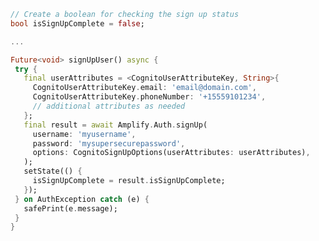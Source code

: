  ```dart
// Create a boolean for checking the sign up status
bool isSignUpComplete = false;

...

Future<void> signUpUser() async {
  try {
    final userAttributes = <CognitoUserAttributeKey, String>{
      CognitoUserAttributeKey.email: 'email@domain.com',
      CognitoUserAttributeKey.phoneNumber: '+15559101234',
      // additional attributes as needed
    };
    final result = await Amplify.Auth.signUp(
      username: 'myusername',
      password: 'mysupersecurepassword',
      options: CognitoSignUpOptions(userAttributes: userAttributes),
    );
    setState(() {
      isSignUpComplete = result.isSignUpComplete;
    });
  } on AuthException catch (e) {
    safePrint(e.message);
  }
}
```

